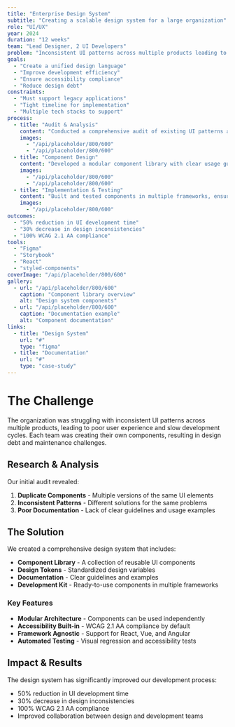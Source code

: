 ```yaml
---
title: "Enterprise Design System"
subtitle: "Creating a scalable design system for a large organization"
role: "UI/UX"
year: 2024
duration: "12 weeks"
team: "Lead Designer, 2 UI Developers"
problem: "Inconsistent UI patterns across multiple products leading to poor user experience and slow development cycles"
goals:
  - "Create a unified design language"
  - "Improve development efficiency"
  - "Ensure accessibility compliance"
  - "Reduce design debt"
constraints:
  - "Must support legacy applications"
  - "Tight timeline for implementation"
  - "Multiple tech stacks to support"
process:
  - title: "Audit & Analysis"
    content: "Conducted a comprehensive audit of existing UI patterns and components across all products"
    images:
      - "/api/placeholder/800/600"
      - "/api/placeholder/800/600"
  - title: "Component Design"
    content: "Developed a modular component library with clear usage guidelines and documentation"
    images:
      - "/api/placeholder/800/600"
      - "/api/placeholder/800/600"
  - title: "Implementation & Testing"
    content: "Built and tested components in multiple frameworks, ensuring cross-browser compatibility"
    images:
      - "/api/placeholder/800/600"
outcomes:
  - "50% reduction in UI development time"
  - "30% decrease in design inconsistencies"
  - "100% WCAG 2.1 AA compliance"
tools:
  - "Figma"
  - "Storybook"
  - "React"
  - "styled-components"
coverImage: "/api/placeholder/800/600"
gallery:
  - url: "/api/placeholder/800/600"
    caption: "Component library overview"
    alt: "Design system components"
  - url: "/api/placeholder/800/600"
    caption: "Documentation example"
    alt: "Component documentation"
links:
  - title: "Design System"
    url: "#"
    type: "figma"
  - title: "Documentation"
    url: "#"
    type: "case-study"
---
```


# The Challenge

The organization was struggling with inconsistent UI patterns across multiple products, leading to poor user experience and slow development cycles. Each team was creating their own components, resulting in design debt and maintenance challenges.

## Research & Analysis

Our initial audit revealed:

1. **Duplicate Components** - Multiple versions of the same UI elements
2. **Inconsistent Patterns** - Different solutions for the same problems
3. **Poor Documentation** - Lack of clear guidelines and usage examples

## The Solution

We created a comprehensive design system that includes:

- **Component Library** - A collection of reusable UI components
- **Design Tokens** - Standardized design variables
- **Documentation** - Clear guidelines and examples
- **Development Kit** - Ready-to-use components in multiple frameworks

### Key Features

- **Modular Architecture** - Components can be used independently
- **Accessibility Built-in** - WCAG 2.1 AA compliance by default
- **Framework Agnostic** - Support for React, Vue, and Angular
- **Automated Testing** - Visual regression and accessibility tests

## Impact & Results

The design system has significantly improved our development process:

- 50% reduction in UI development time
- 30% decrease in design inconsistencies
- 100% WCAG 2.1 AA compliance
- Improved collaboration between design and development teams 